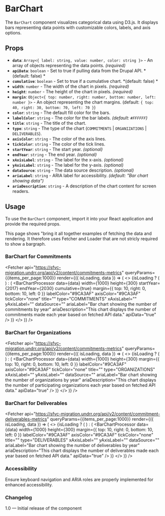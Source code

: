 
<Meta of={BarChartStories} />

# BarChart

The `BarChart` component visualizes categorical data using D3.js. It displays bars representing data points with customizable colors, labels, and axis options.

## Props

- **`data`**: `Array<{ label: string, value: number, color: string }>` - An array of objects representing the data points. *(required)*
- **`apiData`**: `boolean` - Set to true if pulling data from the Drupal API. *(default: false) *
- **`cumulative`**: `boolean` - Set to true if a cumulative chart. *(default: false) *
- **`width`**: `number` - The width of the chart in pixels. *(required)*
- **`height`**: `number` - The height of the chart in pixels. *(required)*
- **`margin`**: `Object<{ top: number, right: number, bottom: number, left: number }>` - An object representing the chart margins. (default: `{ top: 40, right: 30, bottom: 70, left: 70 }`)
- **`color`**: `string` - The default fill color for the bars.
- **`labelColor`**: `string` - The color for the bar labels. *(default: `#FFFFFF`)*
- **`title`**: `string` - The title of the chart.
- **`type`**: `string` - The type of the chart (`COMMITMENTS` | `ORGANIZATIONS` | `DELIVERABLES`).
- **`axisColor`**: `string` - The color of the axis lines.
- **`tickColor`**: `string` - The color of the tick lines.
- **`startYear`**: `string` - The start year. *(optional)*
- **`endYear`**: `string` - The end year. *(optional)*
- **`xAxisLabel`**: `string` - The label for the x-axis. *(optional)*
- **`yAxisLabel`**: `string` - The label for the y-axis. *(optional)*
- **`dataSource`**: `string` - The data source description. *(optional)*
- **`ariaLabel`**: `string` - ARIA label for accessibility. *(default: "Bar chart showing data")*
- **`ariaDescription`**: `string` - A description of the chart content for screen readers.

## Usage

To use the `BarChart` component, import it into your React application and provide the required props.

This page shows "bring it all together examples of fetching the data and rendering. It therefore uses Fetcher and Loader that are not stricly required to show a bargraph.

### BarChart for Commitments

<Fetcher
  api="https://sfvc-migration.undrr.org/api/v2/content/commitments-metrics"
  queryParams={{items_per_page:1000}}
  render={({ isLoading, data }) => (
    <>
      {isLoading ? (
        <Loader />
      ) : (
        <BarChartProcessor
          data={data}
          width={1000}
          height={300}
          startYear={2017}
          endYear={2030}
          cumulative={true}
          margin={{ top: 10, right: 0, bottom: 10, left: 0 }}
          labelColor="#9CA3AF"
          axisColor="#9CA3AF"
          tickColor="none"
          title=""
          type="COMMITMENTS"
          xAxisLabel=""
          yAxisLabel=""
          dataSource=""
          ariaLabel="Bar chart showing the number of commitments by year"
          ariaDescription="This chart displays the number of commitments made each year based on fetched API data."
          apiData="true"
        />
      )}
    </>
  )}
/>

### BarChart for Organizations

<Fetcher
  api="https://sfvc-migration.undrr.org/api/v2/content/commitments-metrics"
  queryParams={{items_per_page:1000}}
  render={({ isLoading, data }) => (
    <>
      {isLoading ? (
        <Loader />
      ) : (
        <BarChartProcessor
          data={data}
          width={1000}
          height={300}
          margin={{ top: 10, right: 0, bottom: 10, left: 0 }}
          labelColor="#9CA3AF"
          axisColor="#9CA3AF"
          tickColor="none"
          title=""
          type="ORGANIZATIONS"
          xAxisLabel=""
          yAxisLabel=""
          dataSource=""
          ariaLabel="Bar chart showing the number of organizations by year"
          ariaDescription="This chart displays the number of participating organizations each year based on fetched API data."
          apiData="true"
        />
      )}
    </>
  )}
/>

### BarChart for Deliverables

<Fetcher
  api="https://sfvc-migration.undrr.org/api/v2/content/commitment-deliverables-metrics"
  queryParams={{items_per_page:1000}}
  render={({ isLoading, data }) => (
    <>
      {isLoading ? (
        <Loader />
      ) : (
        <BarChartProcessor
          data={data}
          width={1000}
          height={300}
          margin={{ top: 10, right: 0, bottom: 10, left: 0 }}
          labelColor="#9CA3AF"
          axisColor="#9CA3AF"
          tickColor="none"
          title=""
          type="DELIVERABLES"
          xAxisLabel=""
          yAxisLabel=""
          dataSource=""
          ariaLabel="Bar chart showing the number of deliverables by year"
          ariaDescription="This chart displays the number of deliverables made each year based on fetched API data."
          apiData="true"
        />
      )}
    </>
  )}
/>

### Accessibility

Ensure keyboard navigation and ARIA roles are properly implemented for enhanced accessibility.

### Changelog

1.0 — Initial release of the component

